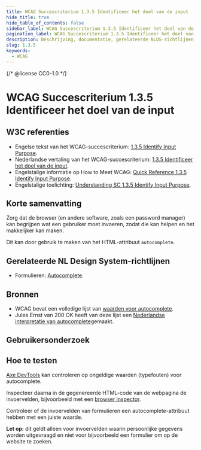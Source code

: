 ```yaml
---
title: WCAG Succescriterium 1.3.5 Identificeer het doel van de input
hide_title: true
hide_table_of_contents: false
sidebar_label: WCAG Succescriterium 1.3.5 Identificeer het doel van de input
pagination_label: WCAG Succescriterium 1.3.5 Identificeer het doel van de input
description: Beschrijving, documentatie, gerelateerde NLDS-richtlijnen, bronnen, gebruikersonderzoek en hoe te testen.
slug: 1.3.5
keywords:
  - WCAG
---
```


{/* @license CC0-1.0 */}


# WCAG Succescriterium 1.3.5 Identificeer het doel van de input

## W3C referenties

- Engelse tekst van het WCAG-succescriterium: [<span lang="en">1.3.5 Identify Input Purpose</span>](https://www.w3.org/TR/WCAG22/#identify-input-purpose).
- Nederlandse vertaling van het WCAG-succescriterium: [1.3.5 Identificeer het doel van de input](https://www.w3.org/Translations/WCAG21-nl/#niet-tekstuele-content).
- Engelstalige informatie op <span lang="en">How to Meet WCAG</span>: [<span lang="en">Quick Reference 1.3.5 Identify Input Purpose</span>](https://www.w3.org/WAI/WCAG22/quickref/#identify-input-purpose).
- Engelstalige toelichting: [<span lang="en">Understanding SC 1.3.5 Identify Input Purpose</span>](https://www.w3.org/WAI/WCAG22/Understanding/identify-input-purpose.html).

## Korte samenvatting

Zorg dat de browser (en andere software, zoals een password manager) kan begrijpen wat een gebruiker moet invoeren, zodat die kan helpen en het makkelijker kan maken.

Dit kan door gebruik te maken van het HTML-attribuut `autocomplete`.

## Gerelateerde NL Design System-richtlijnen

- Formulieren: [Autocomplete](/richtlijnen/formulieren/autocomplete).

## Bronnen

- WCAG bevat een volledige lijst van [waarden voor autocomplete](https://www.w3.org/Translations/WCAG21-nl/#input-purposes).
- Jules Ernst van 200 OK heeft van deze lijst een [Nederlandse interpretatie van autocomplete](https://www.200ok.nl/tips/autocomplete/)gemaakt.

## Gebruikersonderzoek

<CTAGebruikersonderzoek />

## Hoe te testen

[Axe DevTools](https://www.deque.com/axe/browser-extensions/) kan controleren op ongeldige waarden (typefouten) voor autocomplete.

Inspecteer daarna in de gegenereerde HTML-code van de webpagina de invoervelden, bijvoorbeeld met een [browser inspector](https://developer.mozilla.org/en-US/docs/Learn/Common_questions/Tools_and_setup/What_are_browser_developer_tools).

Controleer of de invoervelden van formulieren een autocomplete-attribuut hebben met een juiste waarde.

**Let op:** dit geldt alleen voor invoervelden waarin persoonlijke gegevens worden uitgevraagd en niet voor bijvoorbeeld een formulier om op de website te zoeken.

<WCAGFooterInfo />
